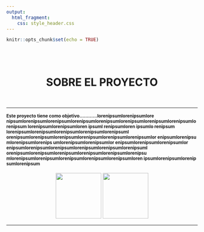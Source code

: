```yaml
---
output: 
  html_fragment:
    css: style_header.css 
---
```

```r
knitr::opts_chunk$set(echo = TRUE)
```

<br>
<br>

<center><h1>SOBRE EL PROYECTO</h1></center>
<br>

---

<b><small>Este proyecto tiene como objetivo............lorenipsumlorenipsumlore nipsumlorenipsumlorenipsumlorenipsumlorenipsumlorenipsumlorenipsumlorenipsumlorenipsum
lorenipsumlorenipsumloren ipsuml renipsumloren ipsumlo renipsum lorenipsumlorenipsumlorenipsumlorenipsumlorenipsuml orenipsumlorenipsumlorenipsumlorenipsumlorenipsumlorenipsumlor enipsumlorenipsu mlorenipsumlorenips umlorenipsumlorenipsumlor enipsumlorenipsumlorenipsumlor enipsumlorenipsumlorenipsumlorenipsumlorenipsumlorenipsuml orenipsumlorenipsumlorenipsumlorenipsumlorenipsumlorenipsu mlorenipsumlorenipsumlorenipsumlorenipsumlorenipsumloren ipsumlorenipsumlorenip sumlorenipsum</small></b>
<br>
<br>
<div><center>
  <img src="img/unir.png" heigth = 120 width = 120/>
  <img src="img/suecia.jpg" heigth = 120 width = 120/>
  </center>
  
</div>

---




